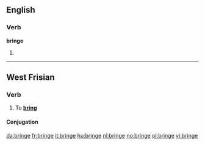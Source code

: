 ==English==

===Verb===
'''bringe'''

# {{obsolete spelling of|bring}}

----

==West Frisian==

===Verb===
{{infl|fy|verb}}

# To '''[[bring]]'''

====Conjugation====
{{fy-conj|bring|bringst|bringt|bringe|brocht|brochtest|brocht|brochten|bringende|bring|hawwe|brocht}}

[[da:bringe]]
[[fr:bringe]]
[[it:bringe]]
[[hu:bringe]]
[[nl:bringe]]
[[no:bringe]]
[[pl:bringe]]
[[vi:bringe]]